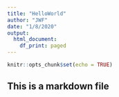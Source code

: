 ```yaml
---
title: "HelloWorld"
author: "JWF"
date: "1/8/2020"
output:
  html_document:
    df_print: paged
---
```


```r
knitr::opts_chunk$set(echo = TRUE)
```
## This is a markdown file

